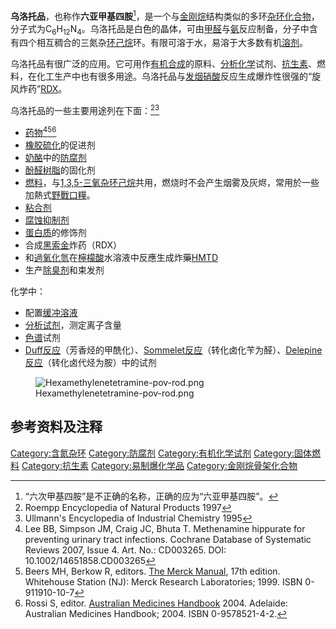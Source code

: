 {{Chembox
|  ImageFile=Hexamine.svg
|  ImageSize=120px
|  IUPACName=
|  IUPACNameZh = 1,3,5,7-四氮杂三环[3.3.1.1<sup>3,7</sup>]癸烷
|  OtherNames= 六亚甲基四胺<ref name="名称" />、环六亚甲基四胺
|Section1={{Chembox Identifiers
| ChemSpiderID_Ref = {{chemspidercite|correct|chemspider}}
| ChemSpiderID = 3959
| UNII_Ref = {{fdacite|correct|FDA}}
| UNII = J50OIX95QV
| ChEMBL_Ref = {{ebicite|changed|EBI}}
| ChEMBL = 1201270
| KEGG_Ref = {{keggcite|correct|kegg}}
| KEGG = D00393
| InChI = 1/C6H12N4/c1-7-2-9-4-8(1)5-10(3-7)6-9/h1-6H2
| InChIKey = VKYKSIONXSXAKP-UHFFFAOYAW
| StdInChI_Ref = {{stdinchicite|correct|chemspider}}
| StdInChI = 1S/C6H12N4/c1-7-2-9-4-8(1)5-10(3-7)6-9/h1-6H2
| StdInChIKey_Ref = {{stdinchicite|correct|chemspider}}
| StdInChIKey = VKYKSIONXSXAKP-UHFFFAOYSA-N
| CASNo_Ref = {{cascite|correct|CAS}}
| CASNo =100-97-0
| EINECS =202-905-8
| ChEBI_Ref = {{ebicite|correct|EBI}}
| ChEBI = 6824
| PubChem =4101
| SMILES =C1N2CN3CN1CN(C2)C3
| MeSHName =Methenamine
  }}
|Section2= {{Chembox Properties
|  Formula=C<sub>6</sub>H<sub>12</sub>N<sub>4</sub>
|  MolarMass=140.186
|  Appearance=
|  Density =1,33 g/cm³ (20°C)
|  MeltingPt=
|  BoilingPt=280 °C 升华
|  Solubility=85.3 g/100 ml (25 °C)
  }}
|Section3= {{Chembox Hazards
|  MainHazards=
|  FlashPt=
|  Autoignition= 410 °C (770 °F)
  }}
}}

'''乌洛托品'''，也称作'''六亚甲基四胺'''<ref name="名称">“六次甲基四胺”是不正确的名称，正确的应为“六亚甲基四胺”。</ref>，是一个与[[金刚烷|金刚烷]]结构类似的多环[[杂环化合物|杂环化合物]]，分子式为C<sub>6</sub>H<sub>12</sub>N<sub>4</sub>。乌洛托品是白色的晶体，可由[[甲醛|甲醛]]与[[氨|氨]]反应制备，分子中含有四个相互稠合的三氮杂[[环己烷|环己烷]]环。有限可溶于水，易溶于大多数有机[[溶剂|溶剂]]。

乌洛托品有很广泛的应用。它可用作[[有机合成|有机合成]]的原料、[[分析化学|分析化学]]试剂、[[抗生素|抗生素]]、燃料，在化工生产中也有很多用途。乌洛托品与[[发烟硝酸|发烟硝酸]]反应生成爆炸性很强的“旋风炸药”[[RDX|RDX]]。

乌洛托品的一些主要用途列在下面：<ref>Roempp Encyclopedia of Natural Products 1997</ref><ref>Ullmann's Encyclopedia of Industrial Chemistry 1995</ref>
*[[药物|药物]]<ref>Lee BB, Simpson JM, Craig JC, Bhuta T. Methenamine hippurate for preventing urinary tract infections. Cochrane Database of Systematic Reviews 2007, Issue 4. Art. No.: CD003265. DOI: 10.1002/14651858.CD003265</ref><ref>Beers MH, Berkow R, editors. [[Merck_Manual|The Merck Manual]], 17th edition. Whitehouse Station (NJ): Merck Research Laboratories; 1999. ISBN 0-911910-10-7</ref><ref>Rossi S, editor. [[Australian_Medicines_Handbook|Australian Medicines Handbook]] 2004. Adelaide: Australian Medicines Handbook; 2004. ISBN 0-9578521-4-2.</ref>
*[[橡胶|橡胶]][[硫化|硫化]]的促进剂
*[[奶酪|奶酪]]中的[[防腐剂|防腐剂]]
*[[酚醛树脂|酚醛树脂]]的固化剂
*[[燃料|燃料]]，与[[1,3,5-三氧杂环己烷|1,3,5-三氧杂环己烷]]共用，燃烧时不会产生烟雾及灰烬，常用於一些加熱式[[野戰口糧|野戰口糧]]。
*[[粘合剂|粘合剂]]
*[[腐蚀抑制剂|腐蚀抑制剂]]
*[[蛋白质|蛋白质]]的修饰剂
*合成[[黑索金|黑索金]]炸药（RDX）
*和[[過氧化氫|過氧化氫]]在[[檸檬酸|檸檬酸]]水溶液中反應生成炸藥[[HMTD|HMTD]]
*生产[[除臭剂|除臭剂]]和束发剂

化学中：
*配置[[缓冲溶液|缓冲溶液]]
*[[分析化学|分析试剂]]，测定离子含量
*[[色谱|色谱]]试剂
*[[Duff反应|Duff反应]]（芳香烃的甲酰化）、[[Sommelet反应|Sommelet反应]]（转化卤化苄为醛）、[[Delepine反应|Delepine反应]]（转化卤代烃为胺）中的试剂
[[File:Hexamethylenetetramine-pov-rod.png|thumb]]

==参考资料及注释==
<div class="references-small">
<references/>
</div>

{{其他抗菌药}}

{{Authority control}}
[[Category:含氮杂环|Category:含氮杂环]]
[[Category:防腐剂|Category:防腐剂]]
[[Category:有机化学试剂|Category:有机化学试剂]]
[[Category:固体燃料|Category:固体燃料]]
[[Category:抗生素|Category:抗生素]]
[[Category:易制爆化学品|Category:易制爆化学品]]
[[Category:金刚烷骨架化合物|Category:金刚烷骨架化合物]]